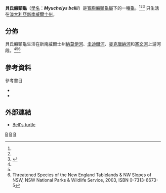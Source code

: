 {{Speciesbox
| taxon = Myuchelys bellii
| status = EN
| status_system = IUCN2.3
| status_ref = <ref name="Rhodin11">{{Harnvb|Rhodin|2011|p=000.213}}</ref><ref name="iucn">{{Cite web|title=Elseya bellii (Bell's turtle, Bell's snapping surtle, Namoi River snapping turtle)|url=http://www.iucnredlist.org/apps/redlist/details/40758/0|work= IUCN 2011. IUCN Red List of Threatened Species. Version 2011.2|accessdate=13 May 2012}}</ref>
| binomial_authority = Gray, 1844<ref name="Rhodin11" /><ref>Gray, J. E. 1844. Catalogue of the Tortoises, Crocodiles and Amphibaenians in the Collection of the British Museum. London. Edward Newman. 80pp.</ref>
| synonyms=
* ''Elseya belli'' <small>(Jospeh-Ouni, 2004) [ex errore]</small>
* ''Elseya bellii'' <small>(Gray, 1844) [orth. error]</small>
* ''Elseya bellii'' <small>(Cann, 1998)</small>
* ''Elseya'' sp. 1
* ''Hydraspis bellii'' <small>(Gray, 1856)</small>
* ''Phrynops belli'' <small>(George & Thomson, 2006)</small>
* ''Phrynops bellii'' <small>(Gray, 1844)</small>
* ''Wollumbinia bellii'' <small>(Gray, 1844)</small>
* ''Wollumbinia bellii'' <small>(Wells, 2007)</small>''([[不合法名|不合法名]])''
| synonyms_ref=<ref name="iucn" /><ref name="Fritz07">{{Harnvb|Fritz|2007|p=328}}</ref>
}}

'''貝氏癩頸龜'''（[[學名|學名]]：'''''Myuchelys bellii'''''）是[[寬胸癩頸龜屬|寬胸癩頸龜屬]]下的一種[[龜|龜]]。<ref name="Rhodin11" /><ref name="iucn" /><ref>{{cite web|title=Approved Conservation Advice for Elseya belli (Bell’s Turtle)|url=http://www.environment.gov.au/biodiversity/threatened/species/pubs/66690-conservation-advice.pdf|accessdate=9 January 2013|date=26 March 2008|archive-date=2021-03-06|archive-url=https://web.archive.org/web/20210306162547/http://www.environment.gov.au/biodiversity/threatened/species/pubs/66690-conservation-advice.pdf|dead-url=no}}</ref> 只生活在[[澳大利亞|澳大利亞]][[新南威爾士州|新南威爾士州]]。

==分佈==

貝氏癩頸龜生活在新南威爾士州[[納莫伊河|納莫伊河]]、[[圭迪爾河|圭迪爾河]]、[[麥克唐納河_(明地迷亞)|麥克唐納河]]和[[塞文河_(新南威爾士州)|塞文河]]上游河段。<ref name="Fritz07" /><ref name="iucn" /><ref>Threatened Species of the New England Tablelands & NW Slopes of NSW, NSW National Parks & Wildlife Service, 2003, ISBN 0-7313-6673-5</ref>

==參考資料==
{{reflist}}

;參考書目
*{{Anchor|CITEREFRhodin2011}}{{cite journal | url = http://www.iucn-tftsg.org/wp-content/uploads/file/Accounts/crm_5_000_checklist_v4_2011.pdf | title = Turtles of the world, 2011 update: Annotated checklist of taxonomy, synonymy, distribution and conservation status | journal = Chelonian Research Monographs | volume = 5 | year = 2011 | accessdate =  | date = 2011-12-31 | author = Rhodin, Anders G.J.; van Dijk, Peter Paul; Inverson, John B.; Shaffer, H. Bradley; Roger, Bour | archiveurl = https://www.webcitation.org/64t6NrOyR?url=http://www.iucn-tftsg.org/wp-content/uploads/file/Accounts/crm_5_000_checklist_v4_2011.pdf | archivedate = 2012-01-22 | deadurl = yes }}
*{{Anchor|CITEREFFritz2007}}{{cite journal | journal = Vertebrate Zoology | title = Checklist of Chelonians of the World | year = 2007 | first = Uwe | last = Fritz | coauthors = Havaš, Peter | volume = 57 | issue = 2 | pages =  | id =  | url = http://www.cnah.org/pdf_files/851.pdf | archiveurl = https://www.webcitation.org/5v20ztMND?url=http://www.cnah.org/pdf_files/851.pdf | archivedate = 2010-12-17 | deadurl = yes | access-date = 2013-04-24 }}

==外部連結==
* [https://web.archive.org/web/20110913055510/http://www.derm.qld.gov.au/wildlife-ecosystems/wildlife/az_of_animals/bells_turtle.html Bell's turtle]

{{Taxonbar}}
[[Category:_1844年描述的动物|B]]
[[Category:澳大利亞爬蟲類|B]]
[[Category:寬胸癩頸龜屬|B]]